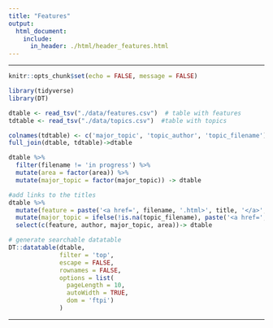 ```yaml
---
title: "Features"
output:
  html_document:
    include:
      in_header: ./html/header_features.html
---
```


***
```r
knitr::opts_chunk$set(echo = FALSE, message = FALSE)

library(tidyverse)
library(DT)

dtable <- read_tsv("./data/features.csv")  # table with features
tdtable <- read_tsv("./data/topics.csv")  #table with topics

colnames(tdtable) <- c('major_topic', 'topic_author', 'topic_filename')
full_join(dtable, tdtable)->dtable

dtable %>% 
  filter(filename != 'in progress') %>% 
  mutate(area = factor(area)) %>% 
  mutate(major_topic = factor(major_topic)) -> dtable

#add links to the titles
dtable %>% 
  mutate(feature = paste('<a href=', filename, '.html>', title, '</a>', sep = '')) %>%
  mutate(major_topic = ifelse(!is.na(topic_filename), paste('<a href=', topic_filename, '.html>', major_topic, '</a>', sep = ''), '')) %>%
  select(c(feature, author, major_topic, area))-> dtable

```
``` r
# generate searchable datatable
DT::datatable(dtable,
              filter = 'top', 
              escape = FALSE, 
              rownames = FALSE,
              options = list(
                pageLength = 10, 
                autoWidth = TRUE,
                dom = 'ftpi')
              )
```

***